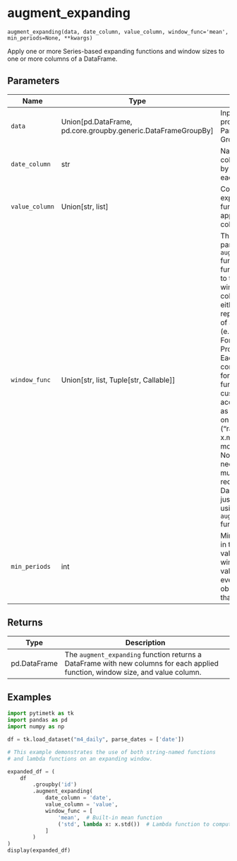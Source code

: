 # augment_expanding { #pytimetk.augment_expanding }

`augment_expanding(data, date_column, value_column, window_func='mean', min_periods=None, **kwargs)`

Apply one or more Series-based expanding functions and window sizes to one or more columns of a DataFrame.

## Parameters

| Name           | Type                                                            | Description                                                                                                                                                                                                                                                                                                                                                                                                                                                                                                                                                                                                                                                                                                                                                                                                    | Default    |
|----------------|-----------------------------------------------------------------|----------------------------------------------------------------------------------------------------------------------------------------------------------------------------------------------------------------------------------------------------------------------------------------------------------------------------------------------------------------------------------------------------------------------------------------------------------------------------------------------------------------------------------------------------------------------------------------------------------------------------------------------------------------------------------------------------------------------------------------------------------------------------------------------------------------|------------|
| `data`         | Union\[pd.DataFrame, pd.core.groupby.generic.DataFrameGroupBy\] | Input data to be processed. Can be a Pandas DataFrame or a GroupBy object.                                                                                                                                                                                                                                                                                                                                                                                                                                                                                                                                                                                                                                                                                                                                     | _required_ |
| `date_column`  | str                                                             | Name of the datetime column. Data is sorted by this column within each group.                                                                                                                                                                                                                                                                                                                                                                                                                                                                                                                                                                                                                                                                                                                                  | _required_ |
| `value_column` | Union\[str, list\]                                              | Column(s) to which the expanding window functions should be applied. Can be a single column name or a list.                                                                                                                                                                                                                                                                                                                                                                                                                                                                                                                                                                                                                                                                                                    | _required_ |
| `window_func`  | Union\[str, list, Tuple\[str, Callable\]\]                      | The `window_func` parameter in the `augment_expanding` function specifies the function(s) to be applied to the expanding windows of the value column(s).  1. It can be either:     - A string representing the name of a standard function (e.g., 'mean', 'sum').      2. For custom functions:     - Provide a list of tuples. Each tuple should contain a custom name for the function and the function itself.     - Each custom function should accept a Pandas Series as its input and operate on that series.       Example: ("range", lambda x: x.max() - x.min())  (See more Examples below.)  Note: If your function needs to operate on multiple columns (i.e., it requires access to a DataFrame rather than just a Series), consider using the `augment_expanding_apply` function in this library. | `'mean'`   |
| `min_periods`  | int                                                             | Minimum observations in the window to have a value. Defaults to the window size. If set, a value will be produced even if fewer observations are present than the window size.                                                                                                                                                                                                                                                                                                                                                                                                                                                                                                                                                                                                                                 | `None`     |

## Returns

| Type         | Description                                                                                                                     |
|--------------|---------------------------------------------------------------------------------------------------------------------------------|
| pd.DataFrame | The `augment_expanding` function returns a DataFrame with new columns for each applied function, window size, and value column. |

## Examples

```python
import pytimetk as tk
import pandas as pd
import numpy as np

df = tk.load_dataset("m4_daily", parse_dates = ['date'])
```

```python
# This example demonstrates the use of both string-named functions 
# and lambda functions on an expanding window. 

expanded_df = (
    df
        .groupby('id')
        .augment_expanding(
            date_column = 'date', 
            value_column = 'value', 
            window_func = [
                'mean',  # Built-in mean function
                ('std', lambda x: x.std())  # Lambda function to compute standard deviation
            ]
        )
)
display(expanded_df)
```